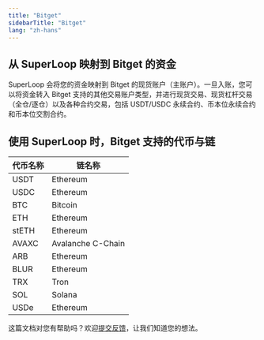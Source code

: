 ```yaml
---
title: "Bitget"
sidebarTitle: "Bitget"
lang: "zh-hans"
---
```


## 从 SuperLoop 映射到 Bitget 的资金

SuperLoop 会将您的资金映射到 Bitget 的现货账户（主账户）。一旦入账，您可以将资金转入 Bitget 支持的其他交易账户类型，并进行现货交易、现货杠杆交易（全仓/逐仓）以及各种合约交易，包括 USDT/USDC 永续合约、币本位永续合约和币本位交割合约。

## 使用 SuperLoop 时，Bitget 支持的代币与链

| **代币名称** | **链名称** |
| --------------------------------- | --------------------------------- |
| USDT                            |Ethereum |
| USDC                           | Ethereum|
| BTC                            | Bitcoin |
| ETH                            |Ethereum |
| stETH                            | Ethereum |
| AVAXC                           | Avalanche C-Chain|
| ARB                            | Ethereum |
| BLUR                            |Ethereum |
| TRX                           | Tron|
| SOL                            | Solana |
| USDe                            |Ethereum |

<Tip>这篇文档对您有帮助吗？欢迎[提交反馈](https://forms.zohopublic.com/cobo/form/DocumentFeedbackForm/formperma/QvLOhxJv1_JMsJ-1dleZ8Itb_7rzN-LtgvsDdxosoVI?referrername=manuals)，让我们知道您的想法。</Tip>